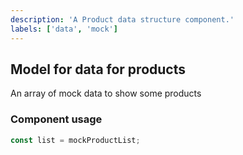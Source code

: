 ```yaml
---
description: 'A Product data structure component.'
labels: ['data', 'mock']
---
```



## Model for data for products

An array of mock data to show some products

### Component usage

```js
const list = mockProductList;
```